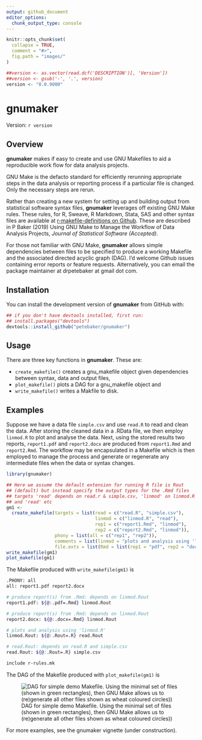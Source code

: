 ```yaml
---
output: github_document
editor_options: 
  chunk_output_type: console
---
```

<!-- README.md is generated from README.Rmd. Please edit that file -->

```r
knitr::opts_chunk$set(
  collapse = TRUE,
  comment = "#>",
  fig.path = "images/"
)

##version <- as.vector(read.dcf('DESCRIPTION')[, 'Version'])
##version <- gsub('-', '.', version)
version <- "0.0.9000"
```

# gnumaker

Version: `r version`

## Overview

**gnumaker** makes if easy to create and use GNU Makefiles to aid a reproducible work flow for data analysis projects.

GNU Make is the defacto standard for efficiently rerunning appropriate steps in the data analysis or reporting process if a particular file is changed. Only the necessary steps are rerun.

Rather than creating a new system for setting up and building output from statistical software syntax files, **gnumaker** leverages off existing GNU Make rules. These rules, for R, Sweave, R Markdown, Stata, SAS and other syntax files are available at [r-makefile-definitions on Github](https://github.com/petebaker/r-makefile-definitions). These are described in P Baker (2019) Using GNU Make to Manage the Workflow of Data Analysis Projects, _Journal of Statistical Software (Accepted)_. 

For those not familiar with GNU Make, **gnumaker** allows simple dependencies between files to be specified to produce a working Makefile and the associated directed acyclic graph (DAG). 
I'd welcome Github issues containing error reports or feature requests. 
Alternatively, you can email the package maintainer at drpetebaker at gmail dot com.

## Installation

<!--
Install the latest CRAN version of **gnumaker** with:

```r
##install.packages("gnumaker")
```
-->

You can install the development version of **gnumaker** from GitHub with:
```r
## if you don't have devtools installed, first run:
## install.packages("devtools")
devtools::install_github("petebaker/gnumaker")
```

## Usage

There are three key functions in **gnumaker**. These are:

* `create_makefile()` creates a gnu\_makefile object given dependencies between syntax, data and output files,
* `plot_makefile()` plots a DAG for a gnu\_makefile object and
* `write_makefile()` writes a Makfile to disk.

## Examples

Suppose we have a data file `simple.csv` and use `read.R` to read and
clean the data. After storing the cleaned data in a .RData file, we
then employ `linmod.R` to plot and analyse the data. Next, using the
stored results two reports, `report1.pdf` and `report2.docx` are
produced from `report1.Rmd` and `report2.Rmd`. The workflow may be
encapsulated in a Makefile which is then employed to manage the
process and generate or regenerate any intermediate files when the
data or syntax changes.

```r
library(gnumaker)

## Here we assume the default extension for running R file is Rout
## (default) but instead specify the output types for the .Rmd files
## targets 'read' depends on read.r & simple.csv, 'linmod' on linmod.R
## and 'read' etc
gm1 <-
  create_makefile(targets = list(read = c("read.R", "simple.csv"),
                                 linmod = c("linmod.R", "read"),
                                 rep1 = c("report1.Rmd", "linmod"),
                                 rep2 = c("report2.Rmd", "linmod")),
                  phony = list(all = c("rep1", "rep2")),
                  comments = list(linmod = "plots and analysis using 'linmod.R'")
                  file.exts = list(Rmd = list(rep1 = "pdf", rep2 = "docx")))
write_makefile(gm1)
plot_makefile(gm1)                  
```

The Makefile produced with `write_makefile(gm1)` is

```bash
.PHONY: all
all: report1.pdf report2.docx

# produce report(s) from .Rmd: depends on linmod.Rout
report1.pdf: ${@:.pdf=.Rmd} linmod.Rout

# produce report(s) from .Rmd: depends on linmod.Rout
report2.docx: ${@:.docx=.Rmd} linmod.Rout

# plots and analysis using 'linmod.R'
linmod.Rout: ${@:.Rout=.R} read.Rout

# read.Rout: depends on read.R and simple.csv
read.Rout: ${@:.Rout=.R} simple.csv

include r-rules.mk
```

The DAG of the Makefile produced with `plot_makefile(gm1)` is

![DAG for simple demo Makefile. Using the minimal set of files (shown
in green rectangles), then GNU Make allows us to (re)generate all
other files shown as wheat coloured
circles))](images/simple-demo.png)


For more examples, see the gnumaker vignette (under construction).
